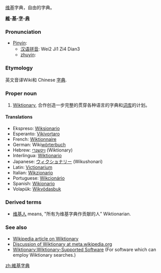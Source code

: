 
[[维基]]字典，自由的字典。

'''[[維]]-[[基]]-[[字]]-[[典]]'''

=== Pronunciation ===
*[[Pinyin]]: 
**[[汉语拼音]]: Wei2 Ji1 Zi4 Dian3
**[[zhuyin]]:

===Etymology===
英文音译Wiki和 Chinese [[字典]].

===Proper noun===
# [[Wiktionary]], 合作创造一步完整的贯穿各种语言的字典和[[词库]]的计划。

==== Translations ====
*Ekspreso: [[Wiksionario]]
*Esperanto: [[Vikivortaro]]
*French: [[Wiktionnaire]]
*German: Wiki[[wörterbuch]]
*Hebrew: [[ויקשנרי]] (Wiktionary)
*Interlingua: [[Wiktionario]]
*Japanese: [[ウィクショナリー]] (Wikushonari)
*Latin: [[Victionarium]]
*Italian: [[Wikzionario]]
*Portuguese: [[Wikcionário]]
*Spanish: [[Wikionario]]
*Volapük: [[Wikvödasbuk]]

===Derived terms===
*[[维基人]] means, "所有为维基字典作贡献的人” Wiktionarian.

===See also===
* [[w:Wiktionary|Wikipedia article on Wiktionary]]
* [[m:Wiktionary|Discussion of Wiktionary at meta.wikipedia.org]]
* [[Wiktionary:Wiktionary-Supported Software]]  (For software which can employ Wiktionary searches.)
[[zh:維基字典]]